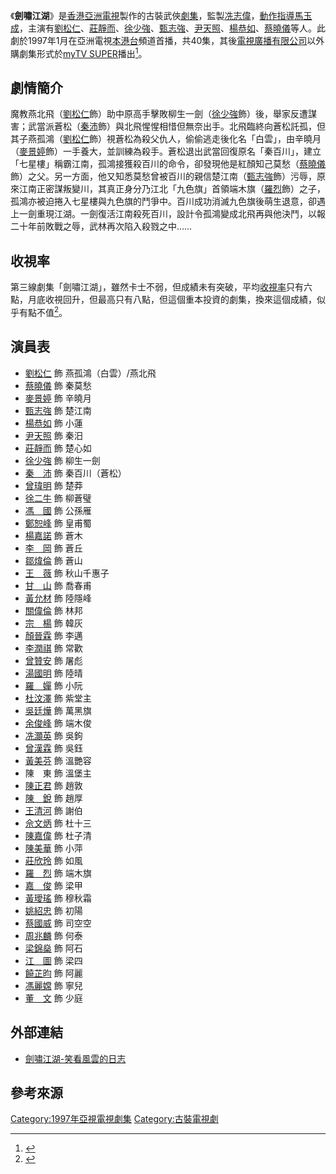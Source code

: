 {{亞視劇集 
| 中文劇名= 劍嘯江湖
| 英文劇名={{lang|en|The Swordsman}}
| 圖像=File:電視劇《劍嘯江湖》影碟封面.jpg
| 圖說=《劍嘯江湖》影碟封面
| 製作年份=1996年（第1-34集）、1997年（第35-40集）
| aTV-11首播日期=1997年1月13日
| aTV-11首播時間=逢星期一至五 21:30-22:30
| 監製= [[冼志偉|冼志偉]]
| 製作統籌= [[劉子富|劉子富]]
| 編導= {{nowrap|[[吳耀權|吳耀權]]、[[李良成|李良成]]、[[張健偉|張健偉]]、[[胡明凱|胡明凱]]、<br>[[楊智謙|楊智謙]]、[[陳富華|陳富華]]、[[梁國冠|梁國冠]]、[[鄧衍成|鄧衍成]]}}
| 助理編導= {{nowrap|[[黃偉傑|黃偉傑]]、[[陳玉輪|陳玉輪]]、[[方國森|方國森]]、[[周國雄|周國雄]]、<br>[[黃弘崢|黃弘崢]]、[[麥英傑|麥英傑]]、[[邱狄文|邱狄文]]、[[周家文|周家文]]}}
| 編審= [[劉枝華|劉枝華]]
| 編劇= {{nowrap|[[何永年|何永年]]、[[林忠邦|林忠邦]]、[[冼心|冼　心]]、[[余暉_(編劇)|余　暉]]、<br>[[劉枝華|劉枝華]]、[[文健輝|文健輝]]、[[陳十三|陳十三]]、[[關炳洪|關炳洪]]、<br>[[程健和|程健和]]}}
| 集數= 40
| 主演= {{nowrap|[[劉松仁|劉松仁]]、[[莊靜而|莊靜而]]、[[徐少強|徐少強]]、[[甄志強|甄志強]]、<br>[[尹天照|尹天照]]、[[楊恭如|楊恭如]]、[[蔡曉儀|蔡曉儀]]、[[麥景婷|麥景婷]]、<br>[[秦沛|秦　沛]]}}
| 主題曲= 怕你看見我悲傷
| 作曲= [[鄭鳴|鄭鳴]]
| 填詞= [[向雪懷|向雪懷]]
| 主唱= [[麥子杰|-{zh-hans:麥子杰; zh-hant:麥子杰;}-]]
}}

《'''劍嘯江湖'''》是[[香港|香港]][[亞洲電視|亞洲電視]]製作的古裝武俠[[劇集|劇集]]，監製[[冼志偉|冼志偉]]，[[動作指導|動作指導]][[馬玉成|馬玉成]]，主演有[[劉松仁|劉松仁]]、[[莊靜而|莊靜而]]、[[徐少強|徐少強]]、[[甄志強|甄志強]]、[[尹天照|尹天照]]、[[楊恭如|楊恭如]]、[[蔡曉儀|蔡曉儀]]等人。此劇於1997年1月在亞洲電視[[本港台|本港台]]頻道首播，共40集，其後[[電視廣播有限公司|電視廣播有限公司]]以外購劇集形式於[[myTV_SUPER|myTV SUPER]]播出<ref>{{Cite web |url = https://programme.mytvsuper.com/tc/107135/ |title = 劍嘯江湖 |publisher = My TV Super |language = 中文 |accessdate = 2020-07-26 |archive-date = 2020-07-26 |archive-url = https://web.archive.org/web/20200726022919/https://programme.mytvsuper.com/tc/107135/ |dead-url = no }}</ref>。

== 劇情簡介 ==
魔教燕北飛（[[劉松仁|劉松仁]]飾）助中原高手擊敗柳生一劍（[[徐少強|徐少強]]飾）後，舉家反遭謀害；武當派蒼松（[[秦沛|秦沛]]飾）與北飛惺惺相惜但無奈出手。北飛臨終向蒼松託孤，但其子燕孤鴻（[[劉松仁|劉松仁]]飾）視蒼松為殺父仇人，偷偷逃走後化名「白雲」，由辛曉月（[[麥景婷|麥景婷]]飾）一手養大，並訓練為殺手。蒼松退出武當回復原名「秦百川」，建立「七星樓」稱霸江南，孤鴻接獲殺百川的命令，卻發現他是紅顏知己莫愁（[[蔡曉儀|蔡曉儀]]飾）之父。另一方面，他又知悉莫愁曾被百川的親信楚江南（[[甄志強|甄志強]]飾）污辱，原來江南正密謀叛變川，其真正身分乃江北「九色旗」首領端木旗（[[羅烈|羅烈]]飾）之子，孤鴻亦被迫捲入七星樓與九色旗的鬥爭中。百川成功消滅九色旗後萌生退意，卻遇上一劍重現江湖。一劍復活江南殺死百川，設計令孤鴻變成北飛再與他決鬥，以報二十年前敗戰之辱，武林再次陷入殺戮之中……

==收視率==
第三線劇集「劍嘯江湖」，雖然卡士不弱，但成績未有突破，平均[[收視率|收視率]]只有六點，月底收視回升，但最高只有八點，但這個重本投資的劇集，換來這個成績，似乎有點不值<ref>{{Cite web |url=http://rthk9.rthk.hk/mediadigest/md9712/dec_07.html |title=二月假期 觀眾流失 兩台收視 未見突破 |access-date=2017-07-16 |archive-url=https://web.archive.org/web/20170710114241/http://rthk9.rthk.hk/mediadigest/md9712/dec_07.html |archive-date=2017-07-10 |dead-url=yes }}</ref>。

== 演員表 ==
*[[劉松仁|劉松仁]] 飾 燕孤鴻（白雲）/燕北飛 
*[[蔡曉儀|蔡曉儀]] 飾 秦莫愁
*[[麥景婷|麥景婷]] 飾 辛曉月 
*[[甄志強|甄志強]] 飾 楚江南 
*[[楊恭如|楊恭如]] 飾 小蓮
*[[尹天照|尹天照]] 飾 秦汨 
*[[莊靜而|莊靜而]] 飾 楚心如 
*[[徐少強|徐少強]] 飾 柳生一劍
*[[秦沛|秦　沛]] 飾 秦百川（蒼松）
*[[曾瑋明|曾瑋明]] 飾 楚莽 
*[[徐二牛|徐二牛]] 飾 柳蒼璧
*[[馮國|馮　國]] 飾 公孫雁 
*[[鄭恕峰|鄭恕峰]] 飾 皇甫蜀 
*[[楊嘉諾|楊嘉諾]] 飾 蒼木
*[[李岡|李　岡]] 飾 蒼丘 
*[[鄒煒倫|鄒煒倫]] 飾 蒼山 
*[[王薇|王　薇]] 飾 秋山千惠子
*[[甘山|甘　山]] 飾 喬春甫 
*[[黃允材|黃允材]] 飾 陸隱峰 
*[[關偉倫|關偉倫]] 飾 林邦
*[[宗楊|宗　楊]] 飾 韓灰 
*[[顏晉霖|顏晉霖]] 飾 李邁 
*[[李潤祺|李潤祺]] 飾 常歡
*[[曾贊安|曾贊安]] 飾 屠彪 
*[[湯國明|湯國明]] 飾 陸晴 
*[[羅嬋|羅　嬋]] 飾 小阮
*[[杜汶澤|杜汶澤]] 飾 紫堂主 
*[[吳廷燁|吳廷燁]] 飾 萬黑旗 
*[[余俊峰|余俊峰]] 飾 端木俊
*[[冼灝英|冼灝英]] 飾 吳鉤 
*[[曾漢霖|曾漢霖]] 飾 吳鈺 
*[[黃美芬|黃美芬]] 飾 溫艷容
*陳　東 飾 溫堡主 
*[[陳正君|陳正君]] 飾 趙敦 
*[[陳銳|陳　銳]] 飾 趙厚
*[[王清河|王清河]] 飾 謝伯 
*[[佘文炳|佘文炳]] 飾 杜十三 
*[[陳嘉偉|陳嘉偉]] 飾 杜子清
*[[陳美華|陳美華]] 飾 小萍 
*[[莊欣玲|莊欣玲]] 飾 如風 
*[[羅烈|羅　烈]] 飾 端木旗
*[[嘉俊|嘉　俊]] 飾 梁甲 
*[[黃璦瑤|黃璦瑤]] 飾 穆秋霜 
*[[姚紹忠|姚紹忠]] 飾 初陽
*[[蔡國威|蔡國威]] 飾 司空空 
*[[周兆麟|周兆麟]] 飾 何泰 
*[[梁錦燊|梁錦燊]] 飾 阿石
*[[江圖|江　圖]] 飾 梁四 
*[[饒芷昀|饒芷昀]] 飾 阿麗 
*[[馮麗嫦|馮麗嫦]] 飾 寧兒
*[[董文|董　文]] 飾 少庭

== 外部連結 ==
*[https://web.archive.org/web/20160302204642/http://tvb1374114669.blog.163.com/blog/static/219573052201502532856605/ 劍嘯江湖-笑看風雲的日志]

==參考來源==
{{reflist}}

[[Category:1997年亞視電視劇集|Category:1997年亞視電視劇集]]
[[Category:古裝電視劇|Category:古裝電視劇]]